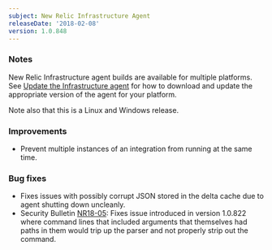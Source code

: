 ```yaml
---
subject: New Relic Infrastructure Agent
releaseDate: '2018-02-08'
version: 1.0.848
---
```


### Notes

New Relic Infrastructure agent builds are available for multiple platforms. See [Update the Infrastructure agent](https://docs.newrelic.com/docs/infrastructure/new-relic-infrastructure/installation/update-infrastructure-agent) for how to download and update the appropriate version of the agent for your platform.

Note also that this is a Linux and Windows release.

### Improvements

* Prevent multiple instances of an integration from running at the same time.

### Bug fixes

* Fixes issues with possibly corrupt JSON stored in the delta cache due to agent shutting down uncleanly.
* Security Bulletin [NR18-05](https://docs.newrelic.com/docs/accounts-partnerships/new-relic-security/security-bulletins/security-bulletin-nr18-05): Fixes issue introduced in version 1.0.822 where command lines that included arguments that themselves had paths in them would trip up the parser and not properly strip out the command.
